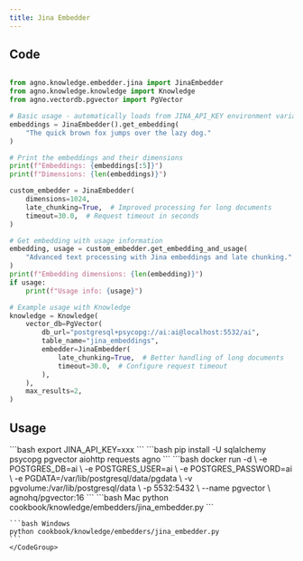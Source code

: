 ```yaml
---
title: Jina Embedder
---
```


## Code

```python

from agno.knowledge.embedder.jina import JinaEmbedder
from agno.knowledge.knowledge import Knowledge
from agno.vectordb.pgvector import PgVector

# Basic usage - automatically loads from JINA_API_KEY environment variable
embeddings = JinaEmbedder().get_embedding(
    "The quick brown fox jumps over the lazy dog."
)

# Print the embeddings and their dimensions
print(f"Embeddings: {embeddings[:5]}")
print(f"Dimensions: {len(embeddings)}")

custom_embedder = JinaEmbedder(
    dimensions=1024,
    late_chunking=True,  # Improved processing for long documents
    timeout=30.0,  # Request timeout in seconds
)

# Get embedding with usage information
embedding, usage = custom_embedder.get_embedding_and_usage(
    "Advanced text processing with Jina embeddings and late chunking."
)
print(f"Embedding dimensions: {len(embedding)}")
if usage:
    print(f"Usage info: {usage}")

# Example usage with Knowledge
knowledge = Knowledge(
    vector_db=PgVector(
        db_url="postgresql+psycopg://ai:ai@localhost:5532/ai",
        table_name="jina_embeddings",
        embedder=JinaEmbedder(
            late_chunking=True,  # Better handling of long documents
            timeout=30.0,  # Configure request timeout
        ),
    ),
    max_results=2,
)

```

## Usage

<Steps>
  <Snippet file="create-venv-step.mdx" />

  <Step title="Set your API key">
    ```bash
    export JINA_API_KEY=xxx
    ```
  </Step>

  <Step title="Install libraries">
    ```bash
    pip install -U sqlalchemy psycopg pgvector aiohttp requests agno
    ```
  </Step>

  <Step title="Run PgVector">
    ```bash
    docker run -d \
      -e POSTGRES_DB=ai \
      -e POSTGRES_USER=ai \
      -e POSTGRES_PASSWORD=ai \
      -e PGDATA=/var/lib/postgresql/data/pgdata \
      -v pgvolume:/var/lib/postgresql/data \
      -p 5532:5432 \
      --name pgvector \
      agnohq/pgvector:16
    ```
  </Step>

  <Step title="Run Agent">
    <CodeGroup>
    ```bash Mac
    python cookbook/knowledge/embedders/jina_embedder.py
    ```

    ```bash Windows
    python cookbook/knowledge/embedders/jina_embedder.py 
    ```
    </CodeGroup>
  </Step>
</Steps>